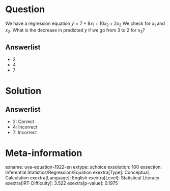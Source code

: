 Question
========

We have a regression equation $\hat{y} = 7 + 8x_{1} +
10x_{2} + 2x_{3}$ We check for *x*~1~ and *x*~2~. What is the decrease in predicted *y* if we go from 3 to 2 for *x*~3~?

Answerlist
----------

* 2
* 4
* 7

Solution
========

Answerlist
----------

* 2: Correct
* 4: Incorrect
* 7: Incorrect

Meta-information
================
exname: uva-equation-1922-en
extype: schoice
exsolution: 100
exsection: Inferential Statistics/Regression/Equation
exextra[Type]: Conceptual, Calculation
exextra[Language]: English
exextra[Level]: Statistical Literacy
exextra[IRT-Difficulty]: 3.522
exextra[p-value]: 0.1975

